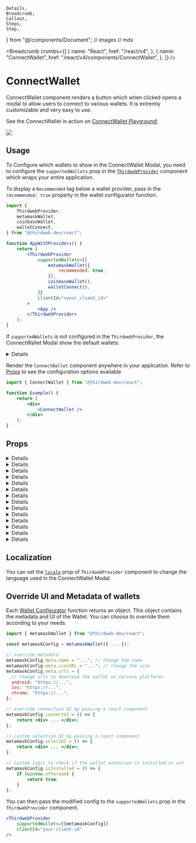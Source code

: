 	Details,
	Breadcrumb,
	Callout,
	Steps,
	Step,
} from "@/components/Document";
// images
// mdx

<Breadcrumb
	crumbs={[
		{
			name: "React",
			href: "/react/v4",
		},
		{
			name: "ConnectWallet",
			href: "/react/v4/components/ConnectWallet",
		},
	]}
/>

# ConnectWallet

ConnectWallet component renders a button which when clicked opens a modal to allow users to connect to various wallets. It is extremly customizable and very easy to use.

<Callout variant='info' title="Playground">

See the ConnectWallet in action on [ConnectWallet Playground!](https://thirdweb.com/dashboard/wallets/connect)

</Callout>

<div className="border rounded-lg p-6">
	<Image src={ConnectWalletHeroImage} />
</div>

## Usage

<Steps>
<Step title="Configure supportedWallets in ThirdwebProvider" >

To Configure which wallets to show in the ConnectWallet Modal, you need to configure the `supportedWallets` prop in the [`ThirdwebProvider`](/react/v4/ThirdwebProvider) component which wraps your entire application.

To display a `Recommended` tag below a wallet provider, pass in the `recommended: true` property in the wallet configurator function.

```jsx
import {
	ThirdwebProvider,
	metamaskWallet,
	coinbaseWallet,
	walletConnect,
} from "@thirdweb-dev/react";

function AppWithProviders() {
	return (
		<ThirdwebProvider
			supportedWallets={[
				metamaskWallet({
					recommended: true,
				}),
				coinbaseWallet(),
				walletConnect(),
			]}
			clientId="<your_client_id>"
		>
			<App />
		</ThirdwebProvider>
	);
}
```

If `supportedWallets` is not configured in the `ThirdwebProvider`, the ConnectWallet Modal show the default wallets:

<Details summary="Default Wallets" id='default-wallets'>

- [MetaMask](/references/react/v4/metamaskWallet)
- [Coinbase Wallet](/references/react/v4/coinbaseWallet)
- [WalletConnect](/references/react/v4/walletConnect)
- [Rainbow](/references/react/v4/rainbowWallet)
- [Trust Wallet](/references/react/v4/trustWallet)
- [Zerion Wallet](/references/react/v4/zerionWallet)
- [Phantom](/references/react/v4/phantomWallet)

</Details>

</Step>

<Step title="Configure ConnectWallet">

Render the `ConnectWallet` component anywhere in your application. Refer to [Props](#props) to see the configuration options available

```jsx
import { ConnectWallet } from "@thirdweb-dev/react";

function Example() {
	return (
		<div>
			<ConnectWallet />
		</div>
	);
}
```

</Step>

</Steps>

## Props

<Details id="modalSize" summary="modalSize">
	<ModalSizeMDX />
</Details>

<Details id="theme" summary="theme">
	<ThemeMDX />
</Details>

<Details id="btnTitle" summary="btnTitle">
	<BtnTitleMDX />
</Details>

<Details id="welcomeScreen" summary="welcomeScreen">
	<WelcomeScreenMDX />
</Details>

<Details id="modalTitle" summary="modalTitle">
	<ModalTitleMdx />
</Details>

<Details id="detailsBtn" summary="detailsBtn">
	<DetailsBtnMDX />
</Details>

<Details id="className" summary="className">
	<ClassNameMDX />
</Details>

<Details id="dropdownPosition" summary="dropdownPosition">
	<DropdownPositionMDX />
</Details>

<Details id="hideTestnetFaucet" summary="hideTestnetFaucet">
	<HideTestnetFaucetMDX />
</Details>

<Details id="tos" summary="termsOfServiceUrl and privacyPolicyUrl">
	<TOSMDX />
</Details>

<Details id="supportedTokens" summary="supportedTokens">
	<SupportedTokensMDX />
</Details>

<Details id="displayBalanceToken" summary="displayBalanceToken">
	<DisplayBalanceTokenMDX />
</Details>

<Details id="auth" summary="auth">
	<AuthMDX />
</Details>

<Details id="switchToActiveChain" summary="switchToActiveChain">
	<SwitchToActiveChainMDX />
</Details>

## Localization

You can set the [`locale`](/react/v4/ThirdwebProvider#locale) prop of `ThirdwebProvider` component to change the language used in the ConnectWallet Modal.

## Override UI and Metadata of wallets

Each [Wallet Configurator](/react/v4/wallets) function returns an object. This object contains the metadata and UI of the Wallet. You can choose to override them according to your needs.

```jsx
import { metamaskWallet } from "@thirdweb-dev/react";

const metamaskConfig = metamaskWallet({ ... });

// override metadata
metamaskConfig.meta.name = "..."; // change the name
metamaskConfig.meta.iconURL = "..."; // change the icon
metamaskConfig.meta.urls = {
  // change urls to download the wallet on various platforms
  android: "https://...",
  ios: "https://...",
  chrome: "https://...",
};

// override connection UI by passing a react component
metamaskConfig.connectUI = () => {
	return <div> ... </div>;
};

// custom selection UI by passing a react component
metamaskConfig.selectUI = () => {
	return <div> ... </div>;
};

// custom logic to check if the wallet extension is installed or not
metamaskConfig.isInstalled = () => {
	if (window.ethereum) {
		return true;
	}
};

```

You can then pass the modified config to the `supportedWallets` prop in the `ThirdwebProvider` component.

```jsx
<ThirdwebProvider
	supportedWallets={[metamaskConfig]}
	clientId="your-client-id"
/>
```
